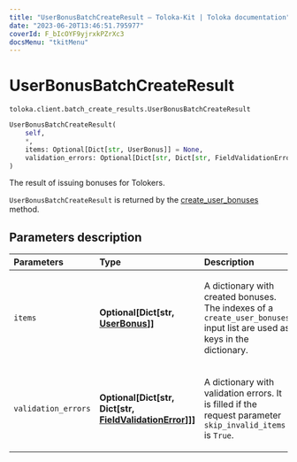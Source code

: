 ```yaml
---
title: "UserBonusBatchCreateResult — Toloka-Kit | Toloka documentation"
date: "2023-06-20T13:46:51.795977"
coverId: F_bIcOYF9yjrxkPZrXc3
docsMenu: "tkitMenu"
---
```


# UserBonusBatchCreateResult

`toloka.client.batch_create_results.UserBonusBatchCreateResult`

```python
UserBonusBatchCreateResult(
    self,
    *,
    items: Optional[Dict[str, UserBonus]] = None,
    validation_errors: Optional[Dict[str, Dict[str, FieldValidationError]]] = None
)
```

The result of issuing bonuses for Tolokers.

`UserBonusBatchCreateResult` is returned by the [create_user_bonuses](/docs/toloka-kit/reference/toloka.client.TolokaClient.create_user_bonuses) method.

## Parameters description

| Parameters | Type | Description |
| :----------| :----| :-----------|
`items`|**Optional\[Dict\[str, [UserBonus](/docs/toloka-kit/reference/toloka.client.user_bonus.UserBonus)\]\]**|<p>A dictionary with created bonuses. The indexes of a `create_user_bonuses` input list are used as keys in the dictionary.</p>
`validation_errors`|**Optional\[Dict\[str, Dict\[str, [FieldValidationError](/docs/toloka-kit/reference/toloka.client.batch_create_results.FieldValidationError)\]\]\]**|<p>A dictionary with validation errors. It is filled if the request parameter `skip_invalid_items` is `True`.</p>
